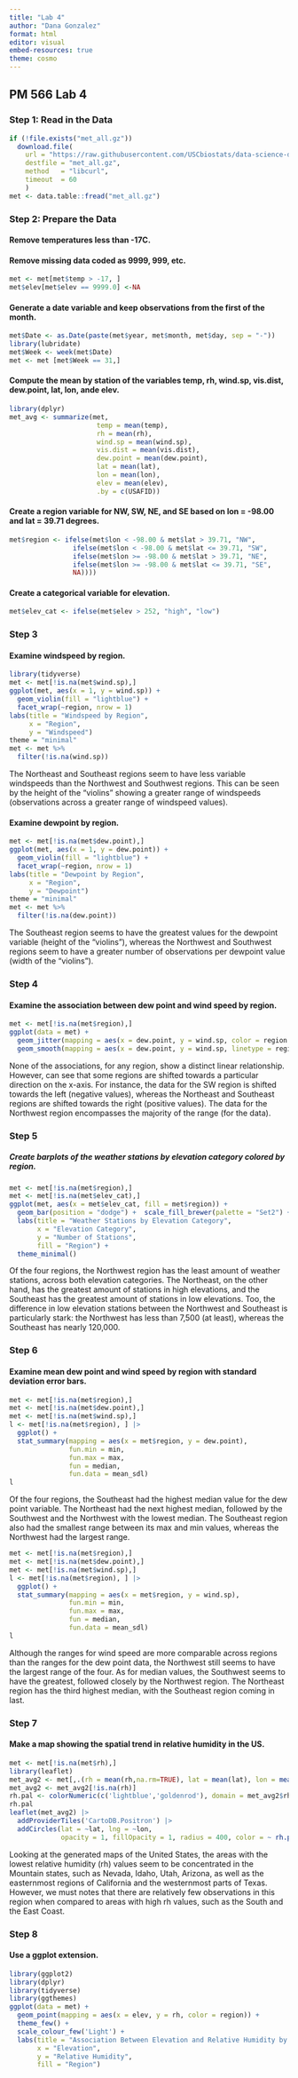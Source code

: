 ```yaml
---
title: "Lab 4"
author: "Dana Gonzalez"
format: html
editor: visual
embed-resources: true
theme: cosmo
---
```


## PM 566 Lab 4

### Step 1: Read in the Data

```r
if (!file.exists("met_all.gz"))
  download.file(
    url = "https://raw.githubusercontent.com/USCbiostats/data-science-data/master/02_met/met_all.gz",
    destfile = "met_all.gz",
    method   = "libcurl",
    timeout  = 60
    )
met <- data.table::fread("met_all.gz")
```

### Step 2: Prepare the Data

#### Remove temperatures less than -17C.

#### Remove missing data coded as 9999, 999, etc.

```r
met <- met[met$temp > -17, ]
met$elev[met$elev == 9999.0] <-NA
```

#### Generate a date variable and keep observations from the first of the month.

```r
met$Date <- as.Date(paste(met$year, met$month, met$day, sep = "-"))
library(lubridate)
met$Week <- week(met$Date)
met <- met [met$Week == 31,]
```

#### Compute the mean by station of the variables temp, rh, wind.sp, vis.dist, dew.point, lat, lon, ande elev.

```r
library(dplyr)
met_avg <- summarize(met,
                      temp = mean(temp),
                      rh = mean(rh),
                      wind.sp = mean(wind.sp),
                      vis.dist = mean(vis.dist),
                      dew.point = mean(dew.point),
                      lat = mean(lat),
                      lon = mean(lon),
                      elev = mean(elev),
                      .by = c(USAFID))
```

#### Create a region variable for NW, SW, NE, and SE based on lon = -98.00 and lat = 39.71 degrees.

```r
met$region <- ifelse(met$lon < -98.00 & met$lat > 39.71, "NW",
                ifelse(met$lon < -98.00 & met$lat <= 39.71, "SW",
                ifelse(met$lon >= -98.00 & met$lat > 39.71, "NE",
                ifelse(met$lon >= -98.00 & met$lat <= 39.71, "SE",
                NA))))
```

#### Create a categorical variable for elevation.

```r
met$elev_cat <- ifelse(met$elev > 252, "high", "low")
```

### Step 3

#### Examine windspeed by region.

```r
library(tidyverse)
met <- met[!is.na(met$wind.sp),]
ggplot(met, aes(x = 1, y = wind.sp)) +
  geom_violin(fill = "lightblue") +
  facet_wrap(~region, nrow = 1)
labs(title = "Windspeed by Region",
     x = "Region",
     y = "Windspeed")
theme = "minimal"
met <- met %>%
  filter(!is.na(wind.sp))
```

The Northeast and Southeast regions seem to have less variable windspeeds than the Northwest and Southwest regions. This can be seen by the height of the "violins" showing a greater range of windspeeds (observations across a greater range of windspeed values).

#### Examine dewpoint by region.

```r
met <- met[!is.na(met$dew.point),]
ggplot(met, aes(x = 1, y = dew.point)) +
  geom_violin(fill = "lightblue") +
  facet_wrap(~region, nrow = 1)
labs(title = "Dewpoint by Region",
     x = "Region",
     y = "Dewpoint")
theme = "minimal"
met <- met %>%
  filter(!is.na(dew.point))
```

The Southeast region seems to have the greatest values for the dewpoint variable (height of the "violins"), whereas the Northwest and Southwest regions seem to have a greater number of observations per dewpoint value (width of the "violins").

### Step 4

#### Examine the association between dew point and wind speed by region.

```r
met <- met[!is.na(met$region),]
ggplot(data = met) +
  geom_jitter(mapping = aes(x = dew.point, y = wind.sp, color = region )) +
  geom_smooth(mapping = aes(x = dew.point, y = wind.sp, linetype = region, col = "violet"))
```

None of the associations, for any region, show a distinct linear relationship. However, can see that some regions are shifted towards a particular direction on the x-axis. For instance, the data for the SW region is shifted towards the left (negative values), whereas the Northeast and Southeast regions are shifted towards the right (positive values). The data for the Northwest region encompasses the majority of the range (for the data).

### Step 5

##### Create barplots of the weather stations by elevation category colored by region.

```r
met <- met[!is.na(met$region),]
met <- met[!is.na(met$elev_cat),]
ggplot(met, aes(x = met$elev_cat, fill = met$region)) +
  geom_bar(position = "dodge") +  scale_fill_brewer(palette = "Set2") +
  labs(title = "Weather Stations by Elevation Category",
       x = "Elevation Category",
       y = "Number of Stations",
       fill = "Region") +
  theme_minimal()
```

Of the four regions, the Northwest region has the least amount of weather stations, across both elevation categories. The Northeast, on the other hand, has the greatest amount of stations in high elevations, and the Southeast has the greatest amount of stations in low elevations. Too, the difference in low elevation stations between the Northwest and Southeast is particularly stark: the Northwest has less than 7,500 (at least), whereas the Southeast has nearly 120,000.

### Step 6

#### Examine mean dew point and wind speed by region with standard deviation error bars.

```r
met <- met[!is.na(met$region),]
met <- met[!is.na(met$dew.point),]
met <- met[!is.na(met$wind.sp),]
l <- met[!is.na(met$region), ] |>
  ggplot() + 
  stat_summary(mapping = aes(x = met$region, y = dew.point),
               fun.min = min,
               fun.max = max,
               fun = median,
               fun.data = mean_sdl)
l
```

Of the four regions, the Southeast had the highest median value for the dew point variable. The Northeast had the next highest median, followed by the Southwest and the Northwest with the lowest median. The Southeast region also had the smallest range between its max and min values, whereas the Northwest had the largest range.

```r
met <- met[!is.na(met$region),]
met <- met[!is.na(met$dew.point),]
met <- met[!is.na(met$wind.sp),]
l <- met[!is.na(met$region), ] |>
  ggplot() + 
  stat_summary(mapping = aes(x = met$region, y = wind.sp),
               fun.min = min,
               fun.max = max,
               fun = median,
               fun.data = mean_sdl)
l
```

Although the ranges for wind speed are more comparable across regions than the ranges for the dew point data, the Northwest still seems to have the largest range of the four. As for median values, the Southwest seems to have the greatest, followed closely by the Northwest region. The Northeast region has the third highest median, with the Southeast region coming in last.

### Step 7

#### Make a map showing the spatial trend in relative humidity in the US.

```r
met <- met[!is.na(met$rh),]
library(leaflet)
met_avg2 <- met[,.(rh = mean(rh,na.rm=TRUE), lat = mean(lat), lon = mean(lon)),  by=c("USAFID")]
met_avg2 <- met_avg2[!is.na(rh)]
rh.pal <- colorNumeric(c('lightblue','goldenrod'), domain = met_avg2$rh)
rh.pal
leaflet(met_avg2) |> 
  addProviderTiles('CartoDB.Positron') |> 
  addCircles(lat = ~lat, lng = ~lon,
             opacity = 1, fillOpacity = 1, radius = 400, color = ~ rh.pal(rh)) 
```

Looking at the generated maps of the United States, the areas with the lowest relative humidity (rh) values seem to be concentrated in the Mountain states, such as Nevada, Idaho, Utah, Arizona, as well as the easternmost regions of California and the westernmost parts of Texas. However, we must notes that there are relatively few observations in this region when compared to areas with high rh values, such as the South and the East Coast.

### Step 8

#### Use a ggplot extension.

```r
library(ggplot2)
library(dplyr)
library(tidyverse)
library(ggthemes)
ggplot(data = met) + 
  geom_point(mapping = aes(x = elev, y = rh, color = region)) +
  theme_few() + 
  scale_colour_few('Light') +
  labs(title = "Association Between Elevation and Relative Humidity by Region",
       x = "Elevation",
       y = "Relative Humidity",
       fill = "Region") 
```
